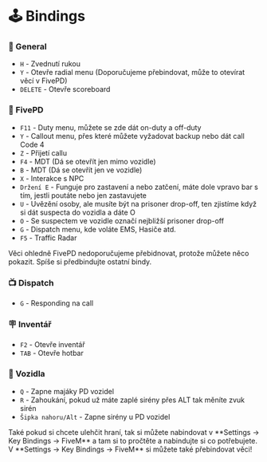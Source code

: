 
# 🕹️ Bindings

### 💼 General

- `H` - Zvednutí rukou
- `Y` - Otevře radial menu (Doporučujeme přebindovat, může to otevírat věcí v FivePD)
- `DELETE` - Otevře scoreboard

### 👮 FivePD

- `F11` - Duty menu, můžete se zde dát on-duty a off-duty
- `Y` - Callout menu, přes které můžete vyžadovat backup nebo dát call Code 4
- `Z` - Přijetí callu
- `F4` - MDT (Dá se otevřít jen mimo vozidle)
- `B` - MDT (Dá se otevřít jen ve vozidle)
- `X` - Interakce s NPC
- `Držení E` - Funguje pro zastavení a nebo zatčení, máte dole vpravo bar s tím, jestli poutáte nebo jen zastavujete
- `U` - Uvězění osoby, ale musíte být na prisoner drop-off, ten zjistíme když si dát suspecta do vozidla a dáte O
- `O` - Se suspectem ve vozidle označí nejbližší prisoner drop-off
- `G` - Dispatch menu, kde voláte EMS, Hasiče atd.
- `F5` - Traffic Radar

<Callout type="info" emoji="ℹ️">
  Věci ohledně FivePD nedoporučujeme přebidnovat, protože můžete něco pokazit.
  Spíše si předbindujte ostatní bindy.
</Callout>

### 📺 Dispatch

- `G` - Responding na call

### 🪧 Inventář

- `F2` - Otevře inventář
- `TAB` - Otevře hotbar

### 🚗 Vozidla

- `Q` - Zapne majáky PD vozidel
- `R` - Zahoukání, pokud už máte zaplé sirény přes ALT tak měníte zvuk sirén
- `Šipka nahoru/Alt` - Zapne sirény u PD vozidel

<Callout type="info" emoji="ℹ️">
  Také pokud si chcete ulehčit hraní, tak si můžete nabindovat v **Settings ->
  Key Bindings -> FiveM** a tam si to pročtěte a nabindujte si co potřebujete. V
  **Settings -> Key Bindings -> FiveM** si můžete také přebindovat věci!
</Callout>
